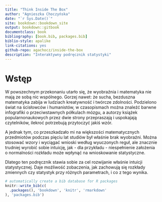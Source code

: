 ```yaml
--- 
title: "Think Inside The Box"
author: "Agnieszka Choczyńska"
date: "`r Sys.Date()`"
site: bookdown::bookdown_site
output: bookdown::gitbook
documentclass: book
bibliography: [book.bib, packages.bib]
biblio-style: apalike
link-citations: yes
github-repo: agachocz/inside-the-box
description: "Interaktywny podręcznik statystyki"
---
```


# Wstęp

W powszechnym przekonaniu utarło się, że wyobraźnia i matematyka nie mają ze sobą nic wspólnego. Gorzej nawet: że sucha, bezduszna matematyka zabija w ludziach kreatywność i twórcze zdolności. Podzielono świat na ścisłowców i humanistów, w czasopismach można znaleźć barwne infografiki o przeciwstawnych półkulach mózgu, a autorzy książek popularnonaukowych przez dwie strony przepraszają i uspokajają czytelników, ilekroć potrzebują przytoczyć jakiś wzór.

A jednak tym, co przeszkadzało mi na większości matematycznych przedmiotów podczas pięciu lat studiów był właśnie brak wyobraźni. Można stosować wzory i wyciągać wnioski według wyuczonych reguł, ale znacznie trudniej wyrobić sobie intuicję, jak - dla przykładu - niespełnienie założenia o normalności rozkładu może wpłynąć na wnioskowanie statystyczne.

Dlatego ten podręcznik stawia sobie za cel rozwijanie właśnie intuicji statystycznej. Daje możliwość zobaczenia, jak zachowują się rozkłady zmiennych czy statystyk przy różnych parametrach, i co z tego wynika.


```r
# automatically create a bib database for R packages
knitr::write_bib(c(
  .packages(), 'bookdown', 'knitr', 'rmarkdown'
), 'packages.bib')
```
